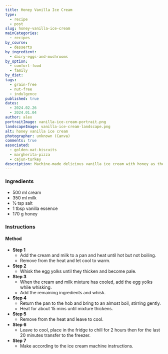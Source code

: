 ```yaml
---
title: Honey Vanilla Ice Cream
type:
  - recipe
  - post
slug: honey-vanilla-ice-cream
mainCategories:
  - recipes
by_course:
  - desserts
by_ingredient:
  - dairy-eggs-and-mushrooms
by_option:
  - comfort-food
  - family
by_diet:
tags:
  - grain-free
  - nut-free
  - indulgence
published: true
dates:
  - 2024.02.26
  - 2024.01.04
author: alex
portraitImage: vanilla-ice-cream-portrait.png
landscapeImage: vanilla-ice-cream-landscape.png
alt: honey vanilla ice cream
photographer: unknown (Canva)
comments: true
associated:
  - golden-oat-biscuits
  - margherita-pizza
  - cajun-turkey
description: Machine-made delicious vanilla ice cream with honey as the sweetener. Not the cheapest recipe but everyone loved it including a visiting Great Auntie.
---
```


<Ingredients>

### Ingredients

- 500 ml cream
- 350 ml milk
- ½ tsp salt
- 1 tbsp vanilla essence
- 170 g honey

</Ingredients>

<Instructions>

### Instructions

#### Method

- **Step 1**
  - Add the cream and milk to a pan and heat until hot but not boiling.
  - Remove from the heat and let cool to warm.
- **Step 2**
  - Whisk the egg yolks until they thicken and become pale.
- **Step 3**
  - When the cream and milk mixture has cooled, add the egg yolks while whisking.
  - Add the remaining ingredients and whisk.
- **Step 4**
  - Return the pan to the hob and bring to an almost boil, stirring gently.
  - Heat for about 15 mins until mixture thickens.
- **Step 5**
  - Remove from the heat and leave to cool.
- **Step 6**
  - Leave to cool, place in the fridge to chill for 2 hours then for the last 20 minutes transfer to the freezer.
- **Step 7**
  - Make according to the ice cream machine instructions.

</Instructions>
